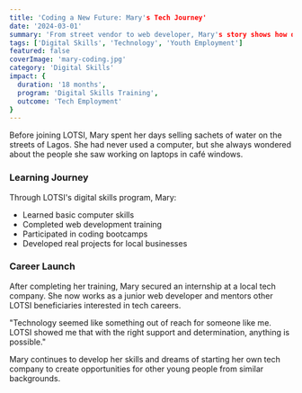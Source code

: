 ```yaml
---
title: 'Coding a New Future: Mary's Tech Journey'
date: '2024-03-01'
summary: 'From street vendor to web developer, Mary's story shows how digital skills can transform lives.'
tags: ['Digital Skills', 'Technology', 'Youth Employment']
featured: false
coverImage: 'mary-coding.jpg'
category: 'Digital Skills'
impact: {
  duration: '18 months',
  program: 'Digital Skills Training',
  outcome: 'Tech Employment'
}
---
```


<CustomImage src='mary-coding.jpg' alt='Mary at her coding workstation'/>

Before joining LOTSI, Mary spent her days selling sachets of water on the streets of Lagos. She had never used a computer, but she always wondered about the people she saw working on laptops in café windows.

### Learning Journey

Through LOTSI's digital skills program, Mary:
- Learned basic computer skills
- Completed web development training
- Participated in coding bootcamps
- Developed real projects for local businesses

### Career Launch

After completing her training, Mary secured an internship at a local tech company. She now works as a junior web developer and mentors other LOTSI beneficiaries interested in tech careers.

<Quote>
"Technology seemed like something out of reach for someone like me. LOTSI showed me that with the right support and determination, anything is possible."
</Quote>

Mary continues to develop her skills and dreams of starting her own tech company to create opportunities for other young people from similar backgrounds.
